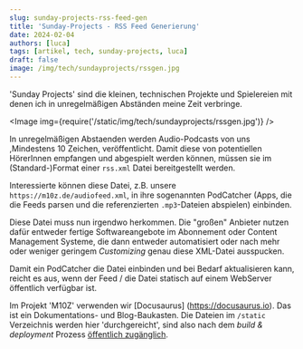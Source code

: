 ```yaml
---
slug: sunday-projects-rss-feed-gen
title: 'Sunday-Projects - RSS Feed Generierung'
date: 2024-02-04
authors: [luca]
tags: [artikel, tech, sunday-projects, luca]
draft: false
image: /img/tech/sundayprojects/rssgen.jpg
---
```



'Sunday Projects' sind die kleinen, technischen Projekte und Spielereien mit denen ich in unregelmäßigen Abständen meine Zeit verbringe.

<Image img={require('/static/img/tech/sundayprojects/rssgen.jpg')} />

<!--truncate-->

In unregelmäßigen  Abstaenden werden Audio-Podcasts von uns ,Mindestens 10 Zeichen, veröffentlicht.
Damit diese von potentiellen HörerInnen empfangen und abgespielt werden können, müssen sie im (Standard-)Format einer `rss.xml` Datei bereitgestellt werden.

Interessierte können diese Datei, z.B. unsere `https://m10z.de/audiofeed.xml`, in ihre sogenannten PodCatcher (Apps, die die Feeds parsen und die referenzierten `.mp3`-Dateien abspielen) einbinden.

Diese Datei muss nun irgendwo herkommen.
Die "großen" Anbieter nutzen dafür entweder fertige Softwareangebote im Abonnement oder Content Management Systeme, die dann entweder automatisiert oder nach mehr oder weniger geringem _Customizing_ genau diese XML-Datei ausspucken.

Damit ein PodCatcher die Datei einbinden und bei Bedarf aktualisieren kann, reicht es aus, wenn der Feed / die Datei statisch auf einem WebServer öffentlich verfügbar ist.

Im Projekt 'M10Z' verwenden wir [Docusaurus] (https://docusaurus.io).
Das ist ein Dokumentations- und Blog-Baukasten.
Die Dateien im `/static` Verzeichnis werden hier 'durchgereicht', sind also nach dem _build & deployment_ Prozess [öffentlich zugänglich](https://m10z.de/audiofeed.xml).
